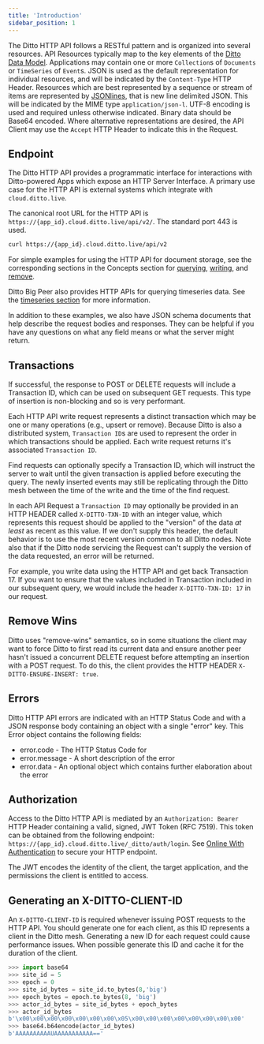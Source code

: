 ```yaml
---
title: 'Introduction'
sidebar_position: 1
---
```


The Ditto HTTP API follows a RESTful pattern and is organized into several resources. API Resources typically map to the key elements of the [Ditto Data Model](/concepts/overview). Applications may contain one or more `Collection`s of `Documents` or `TimeSeries` of `Event`s. JSON is used as the default representation for individual resources, and will be indicated by the `Content-Type` HTTP Header. Resources which are best represented by a sequence or stream of items are represented by [JSONlines](https://jsonlines.org), that is new line delimited JSON. This will be indicated by the MIME type `application/json-l`. UTF-8 encoding is used and required unless otherwise indicated. Binary data should be Base64 encoded. Where alternative representations are desired, the API Client may use the `Accept` HTTP Header to indicate this in the Request.

<!-- Currently, Collections and TimeSeries can't be edited directly as top level API resources; only operations on the underlying documents are supported. Collections and TimeSeries are created implicitly by inserting into them. Later, we may add the ability to create, configure, and delete entire collections and timeseries directly.-->
<!-- This document is intended to serve as a public facing guide to the entire HTTP API at the time we deliver Particle phase 1. Items for future work or discussion will be called out in comments like this. -->

## Endpoint

The Ditto HTTP API provides a programmatic interface for interactions with
Ditto-powered Apps which expose an HTTP Server Interface. A primary use case for
the HTTP API is external systems which integrate with `cloud.ditto.live`.

The canonical root URL for the HTTP API is `https://{app_id}.cloud.ditto.live/api/v2/`. The standard port 443 is used.

```bash
curl https://{app_id}.cloud.ditto.live/api/v2
```

For simple examples for using the HTTP API for document storage, see the
corresponding sections in the Concepts section for
[querying](./common/concepts/querying), [writing](./common/concepts/writing),
and [remove](./common/concepts/remove). 

Ditto Big Peer also provides HTTP APIs for querying timeseries data. See the
[timeseries section](./timeseries) for more information.

In addition to these examples, we also have JSON schema documents that help
describe the request bodies and responses. They can be helpful if you have any
questions on what any field means or what the server might return.

## Transactions

If successful, the response to POST or DELETE requests will include a
Transaction ID, which can be used on subsequent GET requests. This type of
insertion is non-blocking and so is very performant.

Each HTTP API write request represents a distinct transaction which may be one
or many operations (e.g., upsert or remove). Because Ditto is also a distributed
system, `Transaction ID`s are used to represent the order in which transactions
should be applied. Each write request returns it's associated `Transaction ID`. 

Find requests can optionally specify a Transaction ID, which will instruct the
server to wait until the given transaction is applied before executing the
query. The newly inserted events may still be replicating through the Ditto mesh
between the time of the write and the time of the find request. 

In each API Request a `Transaction ID` may optionally be provided in an HTTP
HEADER called `X-DITTO-TXN-ID` with an integer value, which represents this
request should be applied to the "version" of the data _at least_ as recent as
this value. If we don't supply this header, the default behavior is to use the
most recent version common to all Ditto nodes. Note also that if the Ditto node
servicing the Request can't supply the version of the data requested, an error
will be returned.

For example, you write data using the HTTP API and get back Transaction 17. If
you want to ensure that the values included in Transaction included in our
subsequent query, we would include the header `X-DITTO-TXN-ID: 17` in our
request. 

<!-- Current implementation requires an Actor ID however in the future only the Site ID will be needed. -->

## Remove Wins

Ditto uses "remove-wins" semantics, so in some situations the client may want to
force Ditto to first read its current data and ensure another peer hasn't issued
a concurrent DELETE request before attempting an insertion with a POST request.
To do this, the client provides the HTTP HEADER `X-DITTO-ENSURE-INSERT: true`.


## Errors

Ditto HTTP API errors are indicated with an HTTP Status Code and with a JSON response body containing an object with a single "error" key. This Error object contains the following fields:

- error.code - The HTTP Status Code for
- error.message - A short description of the error
- error.data - An optional object which contains further elaboration about the error

## Authorization

Access to the Ditto HTTP API is mediated by an `Authorization: Bearer` HTTP Header containing a valid, signed, JWT Token (RFC 7519). This token can be obtained from the following endpoint: `https://{app_id}.cloud.ditto.live/_ditto/auth/login`. See [Online With Authentication](/security/online-with-authentication) to secure your HTTP endpoint.

The JWT encodes the identity of the client, the target application, and the permissions the client is entitled to access.

## Generating an X-DITTO-CLIENT-ID

An `X-DITTO-CLIENT-ID` is required whenever issuing POST requests to the HTTP
API. You should generate one for each client, as this ID represents a client in
the Ditto mesh. Generating a new ID for each request could cause performance
issues. When possible generate this ID and cache it for the duration of the
client.

```python
>>> import base64
>>> site_id = 5
>>> epoch = 0
>>> site_id_bytes = site_id.to_bytes(8,'big')
>>> epoch_bytes = epoch.to_bytes(8, 'big')
>>> actor_id_bytes = site_id_bytes + epoch_bytes
>>> actor_id_bytes
b'\x00\x00\x00\x00\x00\x00\x00\x05\x00\x00\x00\x00\x00\x00\x00\x00'
>>> base64.b64encode(actor_id_bytes)
b'AAAAAAAAAAUAAAAAAAAAAA=='
```
